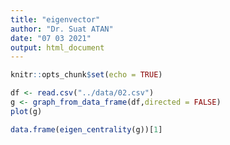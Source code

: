 ```yaml
---
title: "eigenvector"
author: "Dr. Suat ATAN"
date: "07 03 2021"
output: html_document
---
```


```r
knitr::opts_chunk$set(echo = TRUE)
```

```r
df <- read.csv("../data/02.csv")
g <- graph_from_data_frame(df,directed = FALSE)
plot(g)
```
```r
data.frame(eigen_centrality(g))[1]
```

